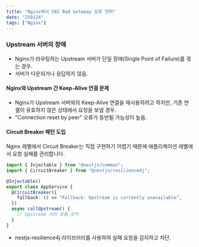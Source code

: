```yaml
---
title: "Nginx에서 502 Bad Gateway 오류 전파"
date: "250124"
tags: ["Nginx"]
---
```


### Upstream 서버의 장애

- Nginx가 라우팅하는 Upstream 서버가 단일 장애(Single Point of Failure)를 겪는 경우.
- 서버가 다운되거나 응답하지 않음.

#### Nginx와 Upstream 간 Keep-Alive 연결 문제

- Nginx가 Upstream 서버와의 Keep-Alive 연결을 재사용하려고 하지만, 기존 연결이 유효하지 않은 상태에서 요청을 보낼 경우.
- "Connection reset by peer" 오류가 동반될 가능성이 높음.

#### Circuit Breaker 패턴 도입

Nginx 레벨에서 Circuit Breaker는 직접 구현하기 어렵기 때문에 애플리케이션 레벨에서 요청 실패를 관리합니다.

```ts
import { Injectable } from "@nestjs/common";
import { CircuitBreaker } from "@nestjs/resilience4j";

@Injectable()
export class AppService {
  @CircuitBreaker({
    fallback: () => "Fallback: Upstream is currently unavailable",
  })
  async callUpstream() {
    // Upstream 서버 호출 로직
  }
}
```

- nestjs-resilience4j 라이브러리를 사용하여 실패 요청을 감지하고 차단.
